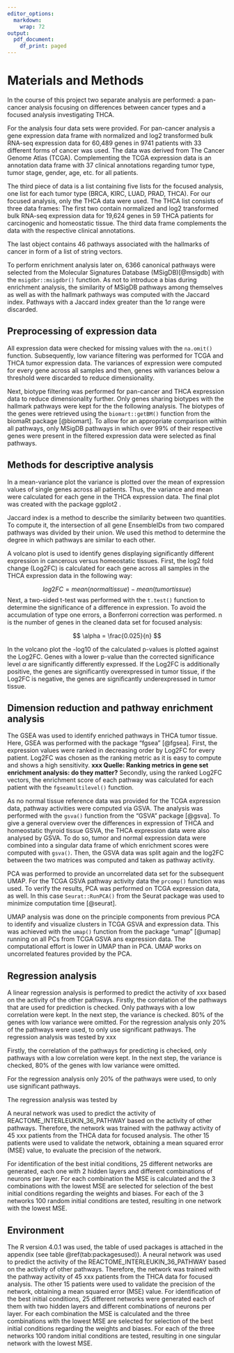 ```yaml
---
editor_options:
  markdown:
    wrap: 72
output:
  pdf_document:
    df_print: paged
---
```


# Materials and Methods

In the course of this project two separate analysis are performed: a
pan-cancer analysis focusing on differences between cancer types and a
focused analysis investigating THCA.

For the analysis four data sets were provided. For pan-cancer analysis a
gene expression data frame with normalized and log2 transformed bulk
RNA-seq expression data for 60,489 genes in 9741 patients with 33
different forms of cancer was used. The data was derived from The Cancer
Genome Atlas (TCGA). Complementing the TCGA expression data is an
annotation data frame with 37 clinical annotations regarding tumor type,
tumor stage, gender, age, etc. for all patients.

The third piece of data is a list containing five lists for the focused
analysis, one list for each tumor type (BRCA, KIRC, LUAD, PRAD, THCA).
For our focused analysis, only the THCA data were used. The THCA list
consists of three data frames: The first two contain normalized and log2
transformed bulk RNA-seq expression data for 19,624 genes in 59 THCA
patients for carcinogenic and homeostatic tissue. The third data frame
complements the data with the respective clinical annotations.

The last object contains 46 pathways associated with the hallmarks of
cancer in form of a list of string vectors.

To perform enrichment analysis later on, 6366 canonical pathways were
selected from the Molecular Signatures Database (MSigDB)[@msigdb] with
the `msigdbr::msigdbr()` function. As not to introduce a bias during
enrichment analysis, the similarity of MSigDB pathways among themselves
as well as with the hallmark pathways was computed with the Jaccard
index. Pathways with a Jaccard index greater than the 1$\sigma$ range
were discarded.

## Preprocessing of expression data

All expression data were checked for missing values with the `na.omit()`
function. Subsequently, low variance filtering was performed for TCGA
and THCA tumor expression data. The variances of expression were
computed for every gene across all samples and then, genes with
variances below a threshold were discarded to reduce dimensionality.

Next, biotype filtering was performed for pan-cancer and THCA expression
data to reduce dimensionality further. Only genes sharing biotypes with
the hallmark pathways were kept for the the following analysis. The
biotypes of the genes were retrieved using the `biomart::getBM()`
function from the biomaRt package [@biomart]. To allow for an
appropriate comparison within all pathways, only MSigDB pathways in
which over 99% of their respective genes were present in the filtered
expression data were selected as final pathways.

## Methods for descriptive analysis

In a mean-variance plot the variance is plotted over the mean of
expression values of single genes across all patients. Thus, the
variance and mean were calculated for each gene in the THCA expression
data. The final plot was created with the package ggplot2 \ref{ggplot2}.

Jaccard index is a method to describe the similarity between two
quantities. To compute it, the intersection of all gene EnsembleIDs from
two compared pathways was divided by their union. We used this method to
determine the degree in which pathways are similar to each other.

A volcano plot is used to identify genes displaying significantly
different expression in cancerous versus homeostatic tissues. First, the
log2 fold change (Log2FC) is calculated for each gene across all samples
in the THCA expression data in the following way:

$$
log2FC = mean(normal tissue) - mean(tumor tissue)
$$Next, a two-sided t-test was performed with the `t.test()` function to
determine the significance of a difference in expression. To avoid the
accumulation of type one errors, a Bonferroni correction was performed.
n is the number of genes in the cleaned data set for focused analysis:

$$
\alpha = \frac{0.025}{n}
$$

In the volcano plot the -log10 of the calculated p-values is plotted
against the Log2FC. Genes with a lower p-value than the corrected
significance level $\alpha$ are significantly differently expressed. If
the Log2FC is additionally positive, the genes are significantly
overexpressed in tumor tissue, if the Log2FC is negative, the genes are
significantly underexpressed in tumor tissue.

## Dimension reduction and pathway enrichment analysis

The GSEA was used to identify enriched pathways in THCA tumor tissue.
Here, GSEA was performed with the package "fgsea" [@fgsea]. First, the
expression values were ranked in decreasing order by Log2FC for every
patient. Log2FC was chosen as the ranking metric as it is easy to
compute and shows a high sensitivity. **xxx Quelle: Ranking metrics in
gene set enrichment analysis: do they matter?** Secondly, using the
ranked Log2FC vectors, the enrichment score of each pathway was
calculated for each patient with the `fgseamultilevel()` function.

As no normal tissue reference data was provided for the TCGA expression
data, pathway activities were computed via GSVA. The analysis was
performed with the `gsva()` function from the "GSVA" package [@gsva]. To
give a general overview over the differences in expression of THCA and
homeostatic thyroid tissue GSVA, the THCA expression data were also
analysed by GSVA. To do so, tumor and normal expression data were
combined into a singular data frame of which enrichment scores were
computed with `gsva()`. Then, the GSVA data was split again and the
log2FC between the two matrices was computed and taken as pathway
activity.

PCA was performed to provide an uncorrelated data set for the subsequent
UMAP. For the TCGA GSVA pathway activity data the `prcomp()` function
was used. To verify the results, PCA was performed on TCGA expression
data, as well. In this case `Seurat::RunPCA()` from the Seurat package
was used to minimize computation time [@seurat].

UMAP analysis was done on the principle components from previous PCA to
identify and visualize clusters in TCGA GSVA and expression data. This
was achieved with the `umap()` function from the package "umap" [@umap]
running on all PCs from TCGA GSVA ans expression data. The computational
effort is lower in UMAP than in PCA. UMAP works on uncorrelated features
provided by the PCA.

## Regression analysis

A linear regression analysis is performed to predict the activity of xxx
based on the activity of the other pathways. Firstly, the correlation of
the pathways that are used for prediction is checked. Only pathways with
a low correlation were kept. In the next step, the variance is checked.
80% of the genes with low variance were omitted. For the regression
analysis only 20% of the pathways were used, to only use significant
pathways. The regression analysis was tested by xxx

Firstly, the correlation of the pathways for predicting is checked, only
pathways with a low correlation were kept. In the next step, the
variance is checked, 80% of the genes with low variance were omitted.

For the regression analysis only 20% of the pathways were used, to only
use significant pathways.

The regression analysis was tested by

A neural network was used to predict the activity of
REACTOME_INTERLEUKIN_36_PATHWAY based on the activity of other pathways.
Therefore, the network was trained with the pathway activity of 45 xxx
patients from the THCA data for focused analysis. The other 15 patients
were used to validate the network, obtaining a mean squared error (MSE)
value, to evaluate the precision of the network.

For identification of the best initial conditions, 25 different networks
are generated, each one with 2 hidden layers and different combinations
of neurons per layer. For each combination the MSE is calculated and the
3 combinations with the lowest MSE are selected for selection of the
best initial conditions regarding the weights and biases. For each of
the 3 networks 100 random initial conditions are tested, resulting in
one network with the lowest MSE.

## Environment

The R version 4.0.1 was used, the table of used packages is attached in
the appendix (see table \@ref(tab:packagesused)). A neural network was
used to predict the activity of the REACTOME_INTERLEUKIN_36_PATHWAY
based on the activity of other pathways. Therefore, the network was
trained with the pathway activity of 45 xxx patients from the THCA data
for focused analysis. The other 15 patients were used to validate the
precision of the network, obtaining a mean squared error (MSE) value.
For identification of the best initial conditions, 25 different networks
were generated each of them with two hidden layers and different
combinations of neurons per layer. For each combination the MSE is
calculated and the three combinations with the lowest MSE are selected
for selection of the best initial conditions regarding the weights and
biases. For each of the three networks 100 random initial conditions are
tested, resulting in one singular network with the lowest MSE.
